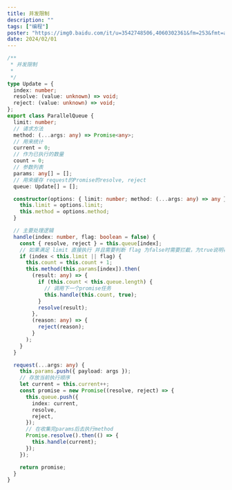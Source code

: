 ```yaml
---
title: 并发限制
description: ""
tags: ["编程"]
poster: "https://img0.baidu.com/it/u=3542748506,4060302361&fm=253&fmt=auto&app=138&f=JPEG?w=800&h=500"
date: 2024/02/01
---
```


```typescript
/**
 * 并发限制
 *
 */
type Update = {
  index: number;
  resolve: (value: unknown) => void;
  reject: (value: unknown) => void;
};
export class ParallelQueue {
  limit: number;
  // 请求方法
  method: (...args: any) => Promise<any>;
  // 用来统计
  current = 0;
  // 作为已执行的数量
  count = 0;
  // 参数列表
  params: any[] = [];
  // 用来缓存 request的Promise的resolve, reject
  queue: Update[] = [];

  constructor(options: { limit: number; method: (...args: any) => any }) {
    this.limit = options.limit;
    this.method = options.method;
  }

  // 主要处理逻辑
  handle(index: number, flag: boolean = false) {
    const { resolve, reject } = this.queue[index];
    // 如果满足 limit 直接执行 并且需要判断 flag 为false时需要拦截，为true说明存在空白的任务
    if (index < this.limit || flag) {
      this.count = this.count + 1;
      this.method(this.params[index]).then(
        (result: any) => {
          if (this.count < this.queue.length) {
            // 调用下一个promise任务
            this.handle(this.count, true);
          }
          resolve(result);
        },
        (reason: any) => {
          reject(reason);
        }
      );
    }
  }

  request(...args: any) {
    this.params.push({ payload: args });
    // 存放当前执行顺序
    let current = this.current++;
    const promise = new Promise((resolve, reject) => {
      this.queue.push({
        index: current,
        resolve,
        reject,
      });
      // 在收集完params后去执行method
      Promise.resolve().then(() => {
        this.handle(current);
      });
    });

    return promise;
  }
}
```
